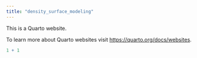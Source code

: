 ```yaml
---
title: "density_surface_modeling"
---
```


This is a Quarto website.

To learn more about Quarto websites visit <https://quarto.org/docs/websites>.

```r
1 + 1
```
